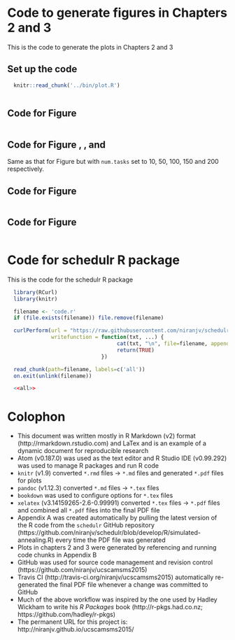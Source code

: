 
# Code to generate figures in Chapters 2 and 3

This is the code to generate the plots in Chapters 2 and 3


## Set up the code

```r
  knitr::read_chunk('../bin/plot.R')
```

```r
```

## Code for Figure \ref{fig:bootstrap-95pct-ub-1processor-1task}
``` r
```

## Code for Figure \ref{fig:bootstrap-95pct-ub-1processor-10tasks}, \ref{fig:bootstrap-95pct-ub-1processor-50tasks},  \ref{fig:bootstrap-95pct-ub-1processor-100tasks} \ref{fig:bootstrap-95pct-ub-1processor-150tasks} and \ref{fig:bootstrap-95pct-ub-1processor-200tasks}
Same as that for Figure \ref{fig:bootstrap-95pct-ub-1processor-1task} but with
`num.tasks` set to 10, 50, 100, 150 and 200 respectively.

## Code for Figure \ref{fig:sched-1task-1inst}

``` r
```

## Code for Figure \ref{fig:sched-3task-2inst}

``` r
```

# Code for schedulr R package

This is the code for the schedulr R package

```r

  library(RCurl)
  library(knitr)

  filename <- 'code.r'
  if (file.exists(filename)) file.remove(filename)

  curlPerform(url = "https://raw.githubusercontent.com/niranjv/schedulr/develop/R/simulated-annealing.R",
              writefunction = function(txt, ...) {
                                   cat(txt, "\n", file=filename, append=T)
                                   return(TRUE)
                              })

  read_chunk(path=filename, labels=c('all'))
  on.exit(unlink(filename))
```

```r
  <<all>>
```

# Colophon

* This document was written mostly in R Markdown (v2) format
(http://rmarkdown.rstudio.com) and LaTex and is an example of a dynamic document for
reproducible research
* Atom (v0.187.0) was used as the text editor and R Studio IDE (v0.99.292) was
used to manage R packages and run R code
* `knitr` (v1.9) converted `*.rmd` files -> `*.md` files and generated `*.pdf`
files for plots
* `pandoc` (v1.12.3) converted `*.md` files -> `*.tex` files
* `bookdown` was used to configure options for `*.tex` files
* `xelatex` (v3.14159265-2.6-0.99991) converted `*.tex` files -> `*.pdf` files
and combined all `*.pdf` files into the final PDF file
* Appendix A was created automatically by pulling the latest version of
the R code from the `schedulr` GitHub repository
(https://github.com/niranjv/schedulr/blob/develop/R/simulated-annealing.R) every
time the PDF file was generated
* Plots in chapters 2 and 3 were generated by referencing and running code
chunks in Appendix B
* GitHub was used for source code management and revision control
(https://github.com/niranjv/ucscamsms2015)
* Travis CI (http://travis-ci.org/niranjv/ucscamsms2015) automatically
re-generated the final PDF file whenever a change was committed to GitHub
* Much of the above workflow was inspired by the one used by Hadley Wickham to
write his *R Packages* book (http://r-pkgs.had.co.nz;
  https://github.com/hadley/r-pkgs)
* The permanent URL for this project is: http://niranjv.github.io/ucscamsms2015/
